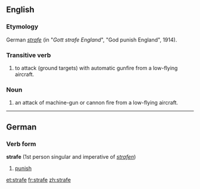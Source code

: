 ==English==
===Etymology===
German ''[[strafe]]'' (in "''Gott strafe England''", "God punish England", 1914).

===Transitive verb===
# to attack (ground targets) with automatic gunfire from a low-flying aircraft.

===Noun===
# an attack of machine-gun or cannon fire from a low-flying aircraft.

----

==German==
===Verb form===
'''strafe''' (1st person singular and imperative of ''[[strafen]]'')

# [[punish]]

[[et:strafe]]
[[fr:strafe]]
[[zh:strafe]]